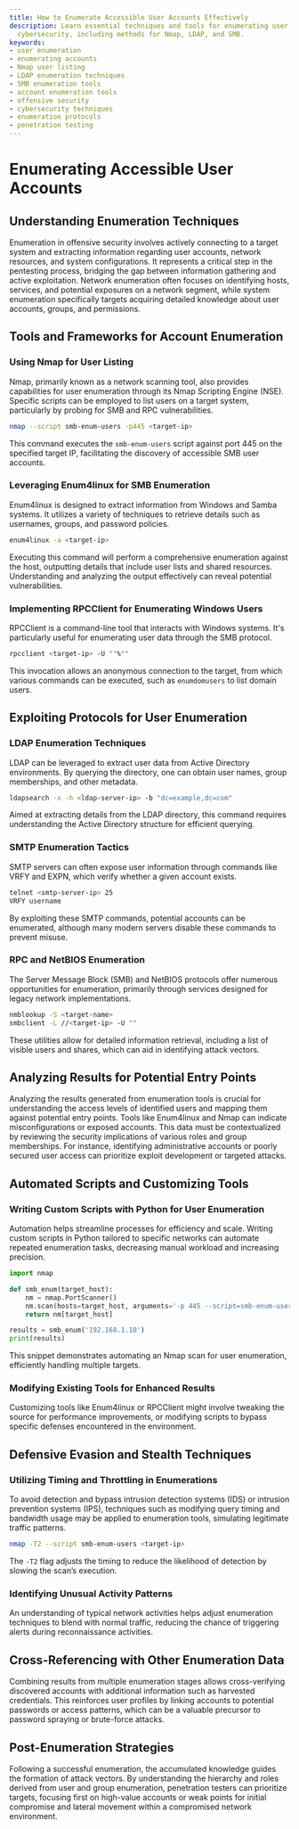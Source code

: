 ```yaml
---
title: How to Enumerate Accessible User Accounts Effectively
description: Learn essential techniques and tools for enumerating user accounts in
  cybersecurity, including methods for Nmap, LDAP, and SMB.
keywords:
- user enumeration
- enumerating accounts
- Nmap user listing
- LDAP enumeration techniques
- SMB enumeration tools
- account enumeration tools
- offensive security
- cybersecurity techniques
- enumeration protocols
- penetration testing
---
```


# Enumerating Accessible User Accounts

## Understanding Enumeration Techniques

Enumeration in offensive security involves actively connecting to a target system and extracting information regarding user accounts, network resources, and system configurations. It represents a critical step in the pentesting process, bridging the gap between information gathering and active exploitation. Network enumeration often focuses on identifying hosts, services, and potential exposures on a network segment, while system enumeration specifically targets acquiring detailed knowledge about user accounts, groups, and permissions.

## Tools and Frameworks for Account Enumeration

### Using Nmap for User Listing

Nmap, primarily known as a network scanning tool, also provides capabilities for user enumeration through its Nmap Scripting Engine (NSE). Specific scripts can be employed to list users on a target system, particularly by probing for SMB and RPC vulnerabilities.

```bash
nmap --script smb-enum-users -p445 <target-ip>
```

This command executes the `smb-enum-users` script against port 445 on the specified target IP, facilitating the discovery of accessible SMB user accounts.

### Leveraging Enum4linux for SMB Enumeration

Enum4linux is designed to extract information from Windows and Samba systems. It utilizes a variety of techniques to retrieve details such as usernames, groups, and password policies.

```bash
enum4linux -a <target-ip>
```

Executing this command will perform a comprehensive enumeration against the host, outputting details that include user lists and shared resources. Understanding and analyzing the output effectively can reveal potential vulnerabilities.

### Implementing RPCClient for Enumerating Windows Users

RPCClient is a command-line tool that interacts with Windows systems. It's particularly useful for enumerating user data through the SMB protocol.

```bash
rpcclient <target-ip> -U ""%""
```

This invocation allows an anonymous connection to the target, from which various commands can be executed, such as `enumdomusers` to list domain users.

## Exploiting Protocols for User Enumeration

### LDAP Enumeration Techniques

LDAP can be leveraged to extract user data from Active Directory environments. By querying the directory, one can obtain user names, group memberships, and other metadata.

```sh
ldapsearch -x -h <ldap-server-ip> -b "dc=example,dc=com"
```

Aimed at extracting details from the LDAP directory, this command requires understanding the Active Directory structure for efficient querying.

### SMTP Enumeration Tactics

SMTP servers can often expose user information through commands like VRFY and EXPN, which verify whether a given account exists.

```bash
telnet <smtp-server-ip> 25
VRFY username
```

By exploiting these SMTP commands, potential accounts can be enumerated, although many modern servers disable these commands to prevent misuse.

### RPC and NetBIOS Enumeration

The Server Message Block (SMB) and NetBIOS protocols offer numerous opportunities for enumeration, primarily through services designed for legacy network implementations.

```bash
nmblookup -S <target-name>
smbclient -L //<target-ip> -U ""
```

These utilities allow for detailed information retrieval, including a list of visible users and shares, which can aid in identifying attack vectors.

## Analyzing Results for Potential Entry Points

Analyzing the results generated from enumeration tools is crucial for understanding the access levels of identified users and mapping them against potential entry points. Tools like Enum4linux and Nmap can indicate misconfigurations or exposed accounts. This data must be contextualized by reviewing the security implications of various roles and group memberships. For instance, identifying administrative accounts or poorly secured user access can prioritize exploit development or targeted attacks.

## Automated Scripts and Customizing Tools

### Writing Custom Scripts with Python for User Enumeration

Automation helps streamline processes for efficiency and scale. Writing custom scripts in Python tailored to specific networks can automate repeated enumeration tasks, decreasing manual workload and increasing precision.

```python
import nmap

def smb_enum(target_host):
    nm = nmap.PortScanner()
    nm.scan(hosts=target_host, arguments='-p 445 --script=smb-enum-users')
    return nm[target_host]

results = smb_enum('192.168.1.10')
print(results)
```

This snippet demonstrates automating an Nmap scan for user enumeration, efficiently handling multiple targets.

### Modifying Existing Tools for Enhanced Results

Customizing tools like Enum4linux or RPCClient might involve tweaking the source for performance improvements, or modifying scripts to bypass specific defenses encountered in the environment.

## Defensive Evasion and Stealth Techniques

### Utilizing Timing and Throttling in Enumerations

To avoid detection and bypass intrusion detection systems (IDS) or intrusion prevention systems (IPS), techniques such as modifying query timing and bandwidth usage may be applied to enumeration tools, simulating legitimate traffic patterns.

```bash
nmap -T2 --script smb-enum-users <target-ip>
```

The `-T2` flag adjusts the timing to reduce the likelihood of detection by slowing the scan’s execution.

### Identifying Unusual Activity Patterns

An understanding of typical network activities helps adjust enumeration techniques to blend with normal traffic, reducing the chance of triggering alerts during reconnaissance activities.

## Cross-Referencing with Other Enumeration Data

Combining results from multiple enumeration stages allows cross-verifying discovered accounts with additional information such as harvested credentials. This reinforces user profiles by linking accounts to potential passwords or access patterns, which can be a valuable precursor to password spraying or brute-force attacks.

## Post-Enumeration Strategies

Following a successful enumeration, the accumulated knowledge guides the formation of attack vectors. By understanding the hierarchy and roles derived from user and group enumeration, penetration testers can prioritize targets, focusing first on high-value accounts or weak points for initial compromise and lateral movement within a compromised network environment.